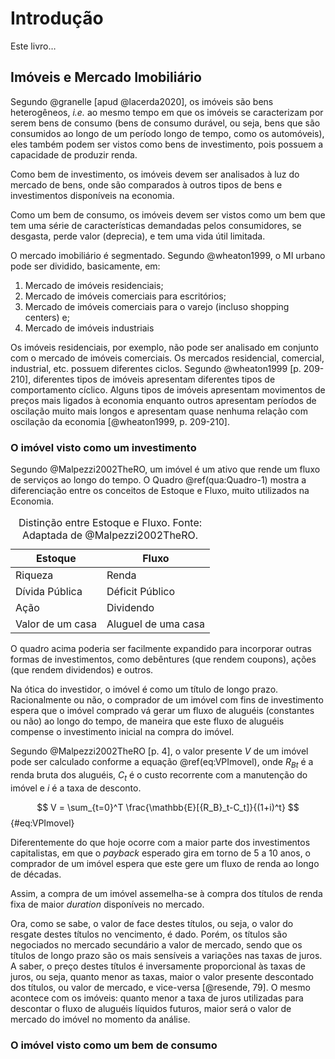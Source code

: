 # Introdução

Este livro...

## Imóveis e Mercado Imobiliário

Segundo @granelle [apud @lacerda2020], os imóveis são bens heterogêneos, *i.e.*
ao mesmo tempo em que os imóveis se caracterizam por serem bens de consumo
(bens de consumo durável, ou seja, bens que são consumidos ao longo de um 
período longo de tempo, como os automóveis), eles também podem ser vistos como
bens de investimento, pois possuem a capacidade de produzir renda.

Como bem de investimento, os imóveis devem ser analisados à luz do mercado de
bens, onde são comparados à outros tipos de bens e investimentos disponíveis na
economia. 

Como um bem de consumo, os imóveis devem ser vistos como um bem que tem uma
série de características demandadas pelos consumidores, se desgasta, 
perde valor (deprecia), e tem uma vida útil limitada.

O mercado imobiliário é segmentado. Segundo @wheaton1999, o MI urbano pode ser
dividido, basicamente, em:

1. Mercado de imóveis residenciais;
2. Mercado de imóveis comerciais para escritórios;
3. Mercado de imóveis comerciais para o varejo (incluso shopping centers) e;
4. Mercado de imóveis industriais

Os imóveis residenciais, por exemplo, não pode ser analisado em conjunto com o
mercado de imóveis comerciais. Os mercados residencial, comercial, industrial,
etc. possuem diferentes ciclos. Segundo @wheaton1999 [p. 209-210], diferentes
tipos de imóveis apresentam diferentes tipos de comportamento cíclico. Alguns
tipos de imóveis apresentam movimentos de preços mais ligados à economia
enquanto outros apresentam períodos de oscilação muito mais longos e apresentam
quase nenhuma relação com oscilação da economia [@wheaton1999, p. 209-210].

### O imóvel visto como um investimento

Segundo @Malpezzi2002TheRO, um imóvel é um ativo que rende um fluxo de serviços
ao longo do tempo. O Quadro \@ref(qua:Quadro-1) mostra a diferenciação entre os 
conceitos de Estoque e Fluxo, muito utilizados na Economia. 

| Estoque          | Fluxo               |
|------------------|---------------------|
| Riqueza          | Renda               |
| Dívida Pública   | Déficit Público     |
| Ação             | Dividendo           |
| Valor de um casa | Aluguel de uma casa |

: Distinção entre Estoque e Fluxo. Fonte: Adaptada de @Malpezzi2002TheRO.

O quadro acima poderia ser facilmente expandido para incorporar outras formas de 
investimentos, como debêntures (que rendem coupons), ações (que rendem 
dividendos) e outros.

Na ótica do investidor, o imóvel é como um título de longo prazo. Racionalmente
ou não, o comprador de um imóvel com fins de investimento espera que o imóvel
comprado vá gerar um fluxo de aluguéis (constantes ou não) ao longo do tempo, de
maneira que este fluxo de aluguéis compense o investimento inicial na compra do
imóvel.

Segundo @Malpezzi2002TheRO [p. 4], o valor presente $V$ de um imóvel pode ser 
calculado conforme a equação \@ref(eq:VPImovel), onde ${R_B}_t$ é a renda
bruta dos aluguéis, $C_t$ é o custo recorrente com a manutenção do imóvel e $i$
é a taxa de desconto.

$$
V = \sum_{t=0}^T \frac{\mathbb{E}[{R_B}_t-C_t]}{(1+i)^t}
$$ {#eq:VPImovel}


Diferentemente do que hoje ocorre com a maior parte dos investimentos 
capitalistas, em que o *payback* esperado gira em torno de 5 a 10 anos, o 
comprador de um imóvel espera que este gere um fluxo de renda ao longo de 
décadas. 

Assim, a compra de um imóvel assemelha-se à compra dos títulos de renda fixa de
maior *duration* disponíveis no mercado.

Ora, como se sabe, o valor de face destes títulos, ou seja, o valor do resgate
destes títulos no vencimento, é dado. Porém, os títulos são negociados no
mercado secundário a valor de mercado, sendo que os títulos de longo prazo são
os mais sensíveis a variações nas taxas de juros. A saber, o preço destes
títulos é inversamente proporcional às taxas de juros, ou seja, quanto menor as
taxas, maior o valor presente descontado dos títulos, ou valor de mercado, e
vice-versa [@resende, 79]. O mesmo acontece com os imóveis: quanto menor a taxa
de juros utilizadas para descontar o fluxo de aluguéis líquidos futuros, maior
será o valor de mercado do imóvel no momento da análise.


### O imóvel visto como um bem de consumo



